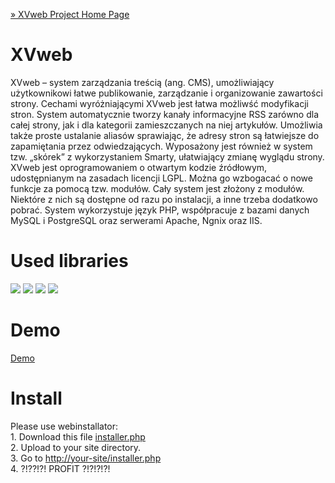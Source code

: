 [[http://bordeux.net/XVweb/|&raquo; XVweb Project Home Page]]
= XVweb =
XVweb – system zarządzania treścią (ang. CMS), umożliwiający użytkownikowi łatwe publikowanie, zarządzanie i organizowanie zawartości strony. Cechami wyróżniającymi XVweb jest łatwa możliwść modyfikacji stron. System automatycznie tworzy kanały informacyjne RSS zarówno dla całej strony, jak i dla kategorii zamieszczanych na niej artykułów. Umożliwia także proste ustalanie aliasów sprawiając, że adresy stron są łatwiejsze do zapamiętania przez odwiedzających. Wyposażony jest również w system tzw. „skórek” z wykorzystaniem Smarty, ułatwiający zmianę wyglądu strony. XVweb jest oprogramowaniem o otwartym kodzie źródłowym, udostępnianym na zasadach licencji LGPL. Można go wzbogacać o nowe funkcje za pomocą tzw. modułów. Cały system jest złożony z modułów. Niektóre z nich są dostępne od razu po instalacji, a inne trzeba dodatkowo pobrać. System wykorzystuje język PHP, współpracuje z bazami danych MySQL i PostgreSQL oraz serwerami Apache, Ngnix oraz IIS.


= Used libraries =

<img src="http://www.bordeux.net/File/4491/phpmysqllogo%5B1%5D.png?height=65" />
<img src="http://www.bordeux.net/File/4492/jquerylogo%5B1%5D.png" />
<img src="http://www.bordeux.net/File/4494/smarty.png" />
<img src="http://www.bordeux.net/File/4493/geshi%5B1%5D.png" />

= Demo =
[[http://bordeux.net/XVweb/|Demo]]

= Install =
Please use webinstallator:<br />
1. Download this file <a href="https://raw.github.com/bordeux/XVweb/gh-pages/installer.php">installer.php</a><br />
2. Upload to your site directory. <br />
3. Go to http://your-site/installer.php <br />
4. ?!??!?! PROFIT ?!?!?!?! <br />
